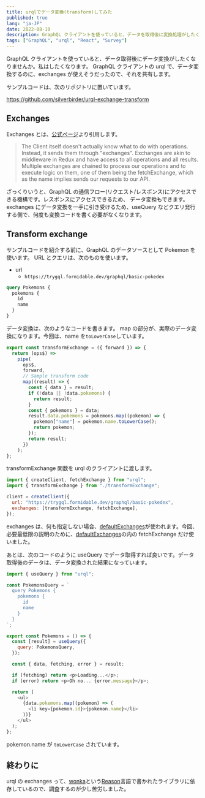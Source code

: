 ```yaml
---
title: urqlでデータ変換(transform)してみた
published: true
lang: "ja-JP"
date: 2022-08-10
description: GraphQL クライアントを使っていると、データを取得後に変換処理がしたくなります。GraphQL クライアントの urql で、データ変換するのに、exchanges が使えそうだったので、それを共有します。
tags: ["GraphQL", "urql", "React", "Survey"]
---
```


GraphQL クライアントを使っていると、データ取得後にデータ変換がしたくなりませんか。私はしたくなります。
GraphQL クライアントの urql で、データ変換するのに、exchanges が使えそうだったので、それを共有します。

サンプルコードは、次のリポジトリに置いています。

https://github.com/silverbirder/urql-exchange-transform

## Exchanges

Exchanges とは、[公式ページ](https://formidable.com/open-source/urql/docs/architecture/#the-client-and-exchanges)より引用します。

> The Client itself doesn't actually know what to do with operations. Instead, it sends them through "exchanges". Exchanges are akin to middleware in Redux and have access to all operations and all results. Multiple exchanges are chained to process our operations and to execute logic on them, one of them being the fetchExchange, which as the name implies sends our requests to our API.

ざっくりいうと、GraphQL の通信フロー(リクエスト/レスポンス)にアクセスできる機構です。レスポンスにアクセスできるため、
データ変換もできます。exchanges にデータ変換を一手に引き受けるため、useQuery などクエリ発行する側で、何度も変換コードを書く必要がなくなります。

## Transform exchange

サンプルコードを紹介する前に、GraphQL のデータソースとして Pokemon を使います。
URL とクエリは、次のものを使います。

- url
  - `https://trygql.formidable.dev/graphql/basic-pokedex`

```graphql
query Pokemons {
  pokemons {
    id
    name
  }
}
```

データ変換は、次のようなコードを書きます。
map の部分が、実際のデータ変換になります。今回は、name を`toLowerCase`しています。

```javascript
export const transformExchange = ({ forward }) => {
  return (ops$) =>
    pipe(
      ops$,
      forward,
      // Sample transform code
      map((result) => {
        const { data } = result;
        if (!data || !data.pokemons) {
          return result;
        }
        const { pokemons } = data;
        result.data.pokemons = pokemons.map((pokemon) => {
          pokemon["name"] = pokemon.name.toLowerCase();
          return pokemon;
        });
        return result;
      })
    );
};
```

transformExchange 関数を urql のクライアントに渡します。

```javascript
import { createClient, fetchExchange } from "urql";
import { transformExchange } from "./transformExchange";

client = createClient({
  url: "https://trygql.formidable.dev/graphql/basic-pokedex",
  exchanges: [transformExchange, fetchExchange],
});
```

exchanges は、何も指定しない場合、[defaultExchanges](https://formidable.com/open-source/urql/docs/api/core/#defaultexchanges)が使われます。今回、必要最低限の説明のために、[defaultExchanges](https://formidable.com/open-source/urql/docs/api/core/#defaultexchanges)の内の fetchExchange だけ使いました。

あとは、次のコードのように useQuery でデータ取得すれば良いです。データ取得後のデータは、データ変換された結果になっています。

```javascript
import { useQuery } from "urql";

const PokemonsQuery = `
  query Pokemons {
    pokemons {
      id
      name
    }
  }
`;

export const Pokemons = () => {
  const [result] = useQuery({
    query: PokemonsQuery,
  });

  const { data, fetching, error } = result;

  if (fetching) return <p>Loading...</p>;
  if (error) return <p>Oh no... {error.message}</p>;

  return (
    <ul>
      {data.pokemons.map((pokemon) => (
        <li key={pokemon.id}>{pokemon.name}</li>
      ))}
    </ul>
  );
};
```

pokemon.name が `toLowerCase` されています。

## 終わりに

urql の exchanges って、[wonka](https://github.com/kitten/wonka)という[Reason](https://reasonml.github.io/)言語で書かれたライブラリに依存しているので、調査するのが少し苦労しました。
